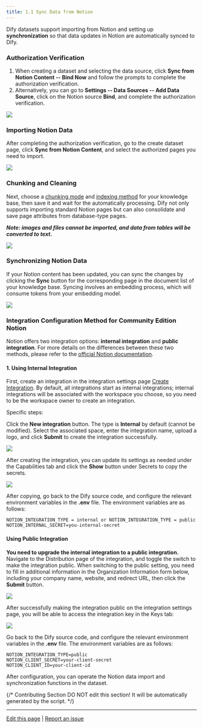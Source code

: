 ```yaml
---
title: 1.1 Sync Data from Notion
---
```


Dify datasets support importing from Notion and setting up **synchronization** so that data updates in Notion are automatically synced to Dify.

### Authorization Verification

1. When creating a dataset and selecting the data source, click **Sync from Notion Content -- Bind Now** and follow the prompts to complete the authorization verification.
2. Alternatively, you can go to **Settings -- Data Sources -- Add Data Source**, click on the Notion source **Bind**, and complete the authorization verification.

![](https://assets-docs.dify.ai/2024/12/f1d5bcdcfbd57407e0bce1597df4daad.png)

### Importing Notion Data

After completing the authorization verification, go to the create dataset page, click **Sync from Notion Content**, and select the authorized pages you need to import.

![](https://assets-docs.dify.ai/2025/04/f9199ff4747b5aaff563e226412723d0.png)

### Chunking and Cleaning

Next, choose a [chunking mode](sync-from-notion.md#chunking-and-cleaning) and [indexing method](../setting-indexing-methods.md) for your knowledge base, then save it and wait for the automatically processing. Dify not only supports importing standard Notion pages but can also consolidate and save page attributes from database-type pages.

_**Note: images and files cannot be imported, and data from tables will be converted to text.**_

![](https://assets-docs.dify.ai/2025/04/723f7782853698598726d09997383747.png)

### Synchronizing Notion Data

If your Notion content has been updated, you can sync the changes by clicking the **Sync** button for the corresponding page in the document list of your knowledge base. Syncing involves an embedding process, which will consume tokens from your embedding model.

![](https://assets-docs.dify.ai/2024/12/af7cabd98c3aac392819d9041cc408de.png)

### Integration Configuration Method for Community Edition Notion

Notion offers two integration options: **internal integration** and **public integration**. For more details on the differences between these two methods, please refer to the [official Notion documentation](https://developers.notion.com/docs/authorization).

#### 1. Using Internal Integration

First, create an integration in the integration settings page [Create Integration](https://www.notion.so/my-integrations). By default, all integrations start as internal integrations; internal integrations will be associated with the workspace you choose, so you need to be the workspace owner to create an integration.

Specific steps:

Click the **New integration** button. The type is **Internal** by default (cannot be modified). Select the associated space, enter the integration name, upload a logo, and click **Submit** to create the integration successfully.

![](https://assets-docs.dify.ai/2024/12/223a190a2e61e488fb821c5e3f0e9883.png)

After creating the integration, you can update its settings as needed under the Capabilities tab and click the **Show** button under Secrets to copy the secrets.

![](https://assets-docs.dify.ai/2024/12/83c1f1699ec4165b56ae8fea304d35f5.png)

After copying, go back to the Dify source code, and configure the relevant environment variables in the **.env** file. The environment variables are as follows:

```
NOTION_INTEGRATION_TYPE = internal or NOTION_INTEGRATION_TYPE = public
NOTION_INTERNAL_SECRET=you-internal-secret
```

#### **Using Public Integration**

**You need to upgrade the internal integration to a public integration.** Navigate to the Distribution page of the integration, and toggle the switch to make the integration public. When switching to the public setting, you need to fill in additional information in the Organization Information form below, including your company name, website, and redirect URL, then click the **Submit** button.

![](https://assets-docs.dify.ai/2024/12/c37759d54f8e72685e1cacffa23d2e9f.png)

After successfully making the integration public on the integration settings page, you will be able to access the integration key in the Keys tab:

![](https://assets-docs.dify.ai/2024/12/c4af8b95298c6b86d80406bec09c31e7.png)

Go back to the Dify source code, and configure the relevant environment variables in the **.env** file. The environment variables are as follows:

```
NOTION_INTEGRATION_TYPE=public
NOTION_CLIENT_SECRET=your-client-secret
NOTION_CLIENT_ID=your-client-id
```

After configuration, you can operate the Notion data import and synchronization functions in the dataset.

{/*
Contributing Section
DO NOT edit this section!
It will be automatically generated by the script.
*/}

---

[Edit this page](https://github.com/langgenius/dify-docs/edit/main/en/guides/knowledge-base/create-knowledge-and-upload-documents/import-content-data/sync-from-notion.mdx) | [Report an issue](https://github.com/langgenius/dify-docs/issues/new?title=Documentation%20Issue%3A%20from-not&body=%23%23%20Issue%20Description%0A%3C%21--%20Please%20briefly%20describe%20the%20issue%20you%20found%20--%3E%0A%0A%23%23%20Page%20Link%0Ahttps%3A%2F%2Fgithub.com%2Flanggenius%2Fdify-docs%2Fblob%2Fmain%2Fen/guides/knowledge-base/create-knowledge-and-upload-documents/import-content-data%2Fsync-from-notion.mdx%0A%0A%23%23%20Suggested%20Changes%0A%3C%21--%20If%20you%20have%20specific%20suggestions%20for%20changes%2C%20please%20describe%20them%20here%20--%3E%0A%0A%3C%21--%20Thank%20you%20for%20helping%20improve%20our%20documentation%21%20--%3E)

